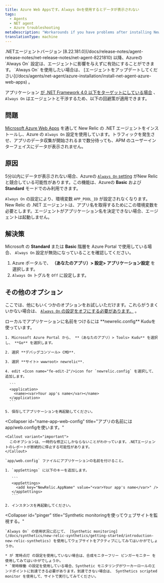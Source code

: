 ```yaml
---
title: Azure Web Appsです。Always Onを使用するとデータが表示されない
tags:
  - Agents
  - NET agent
  - Azure troubleshooting
metaDescription: "Workarounds if you have problems after installing New Relic's .NET agent on a Windows Azure Web App."
translationType: machine
---
```


<Callout variant="important">
  .NETエージェントバージョン [8.22.181.0](/docs/release-notes/agent-release-notes/net-release-notes/net-agent-8221810) 以降、Azureの `Always On` 設定は、エージェントに影響を与えずに有効にすることができます。 `Always On` を使用したい場合は、 [エージェントをアップデートしてください](/docs/agents/net-agent/azure-installation/install-net-agent-azure-web-apps) 。

  アプリケーション [が .NET Framework 4.0 以下をターゲットにしている場合](/docs/agents/net-agent/troubleshooting/technical-support-net-framework-40-or-lower) 、 `Always On` はエージェントと干渉するため、以下の回避策が適用できます。
</Callout>

## 問題

[Microsoft Azure Web Apps](/docs/agents/net-agent/azure-installation/install-app-azure-web-apps) を通して New Relic の .NET エージェントをインストールし、Azure の `Always On` 設定を使用しています。トラフィックを発生させ、アプリのデータ収集が開始されるまで数分待っても、APM のユーザーインターフェイスにデータが表示されません。

## 原因

5分以内にデータが表示されない場合、Azureの [`Always On` setting](https://azure.microsoft.com/en-us/documentation/articles/web-sites-create-web-jobs/) がNew Relicと競合している可能性があります。この機能は、Azureの **Basic** および **Standard** モードでのみ利用できます。

`Always On` の設定により、環境変数 `APP_POOL_ID` が設定されなくなります。New Relic の .NET エージェントは、アプリ名を取得するためにこの環境変数を必要とします。エージェントがアプリケーション名を決定できない場合、エージェントは起動しません。

## 解決策

Microsoft の **Standard** または **Basic** 階層を Azure Portal で使用している場合、 `Always On` 設定が無効になっていることを確認してください。

1. Azure ポータルで、 **（あなたのアプリ）> 設定> アプリケーション設定** を選択します。
2. `Always On` トグルを `Off` に設定します。

## その他のオプション

ここでは、他にもいくつかのオプションをお試しいただけます。これらがうまくいかない場合は、 [`Always On` の設定をオフにする必要があります。](#solution) 。

<CollapserGroup>
  <Collapser
    id="name-app"
    title="アプリの名前にはKuduを使用します。"
  >
    ローカルでアプリケーションに名前をつけるには **newrelic.config** Kuduを使っています。

    1. Microsoft Azure Portal から、 **（あなたのアプリ）> Tools> Kudu** を選択し、 **Go** を選択します。

    2. 選択 **デバッグコンソール> CMD**.

    3. 選択 **サイト> wwwroot> newrelic**.

    4. edit <Icon name="fe-edit-2"/>icon for `newrelic.config` を選択して、追加します。

      ```
      <application>
        <name><var>Your app's name</var></name>
      </application>
      ```

    5. 保存してアプリケーションを再起動してください。
  </Collapser>

  <Collapser
    id="name-app-web-config"
    title="アプリの名前にはapp/web.configを使います。"
  >
    <Callout variant="important">
      このオプションは、一時的な修正にしかならないことがわかっています。.NETエージェントのレポートが断続的に停止する可能性があります。
    </Callout>

    `app/web.config` ファイルにアプリケーションの名前を付けること。

    1. `appSettings` に以下のキーを追加します。

       ```
       <appSettings>
         <add key="NewRelic.AppName" value="<var>Your app's name</var>" />
       </appSettings>
       ```

    2. インスタンスを再起動してください。
  </Collapser>

  <Collapser
    id="pinger"
    title="Synthetic monitoringを使ってウェブサイトを監視する。"
  >
    `Always On` の使用状況に応じて、 [Synthetic monitoring](/docs/synthetics/new-relic-synthetics/getting-started/introduction-new-relic-synthetics) を使用してウェブサイトをアクティブにしてみてはいかがでしょうか。

    * が 常時点灯 の設定を使用していない場合は、合成モニターフリー ピンガーモニター を使用してみてはいかがでしょうか。
    * `常時稼働 の設定を使用している場合、Synthetic モニタリングがワーカーロールのエンドポイントに到達できる必要があります。到達できない場合は、 Synthetics scripted monitor を使用して、サイトで実行してみてください。
  </Collapser>
</CollapserGroup>
